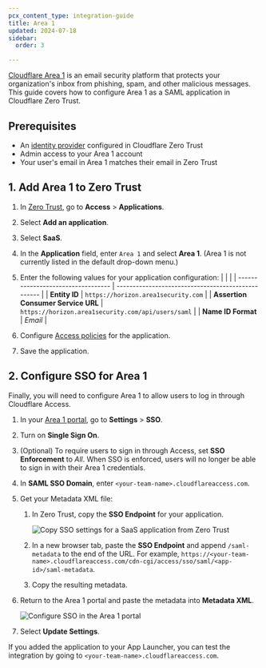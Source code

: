 ```yaml
---
pcx_content_type: integration-guide
title: Area 1
updated: 2024-07-18
sidebar:
  order: 3

---
```


[Cloudflare Area 1](https://www.cloudflare.com/products/zero-trust/email-security/) is an email security platform that protects your organization's inbox from phishing, spam, and other malicious messages. This guide covers how to configure Area 1 as a SAML application in Cloudflare Zero Trust.

## Prerequisites

* An [identity provider](/cloudflare-one/identity/idp-integration/) configured in Cloudflare Zero Trust
* Admin access to your Area 1 account
* Your user's email in Area 1 matches their email in Zero Trust

## 1. Add Area 1 to Zero Trust

1. In [Zero Trust](https://one.dash.cloudflare.com), go to **Access** > **Applications**.

2. Select **Add an application**.

3. Select **SaaS**.

4. In the **Application** field, enter `Area 1` and select **Area 1**. (Area 1 is not currently listed in the default drop-down menu.)

5. Enter the following values for your application configuration:
   |                                    |                                                    |
   | ---------------------------------- | -------------------------------------------------- |
   | **Entity ID**                      | `https://horizon.area1security.com`                |
   | **Assertion Consumer Service URL** | `https://horizon.area1security.com/api/users/saml` |
   | **Name ID Format**                 | *Email*                                            |

6. Configure [Access policies](/cloudflare-one/policies/access/) for the application.

7. Save the application.

## 2. Configure SSO for Area 1

Finally, you will need to configure Area 1 to allow users to log in through Cloudflare Access.

1. In your [Area 1 portal](https://horizon.area1security.com/), go to **Settings** > **SSO**.

2. Turn on **Single Sign On**.

3. (Optional) To require users to sign in through Access, set **SSO Enforcement** to *All*. When SSO is enforced, users will no longer be able to sign in with their Area 1 credentials.

4. In **SAML SSO Domain**, enter `<your-team-name>.cloudflareaccess.com`.

5. Get your Metadata XML file:

   1. In Zero Trust, copy the **SSO Endpoint** for your application.

      ![Copy SSO settings for a SaaS application from Zero Trust](~/assets/images/cloudflare-one/applications/saas-sso-endpoint.png)

   2. In a new browser tab, paste the **SSO Endpoint** and append `/saml-metadata` to the end of the URL. For example, `https://<your-team-name>.cloudflareaccess.com/cdn-cgi/access/sso/saml/<app-id>/saml-metadata`.

   3. Copy the resulting metadata.

6. Return to the Area 1 portal and paste the metadata into **Metadata XML**.

   ![Configure SSO in the Area 1 portal](~/assets/images/cloudflare-one/applications/area1-sso-config.png)

7. Select **Update Settings**.

If you added the application to your App Launcher, you can test the integration by going to `<your-team-name>.cloudflareaccess.com`.
